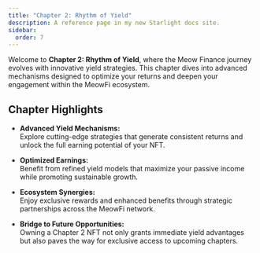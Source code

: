 ```yaml
---
title: "Chapter 2: Rhythm of Yield"
description: A reference page in my new Starlight docs site.
sidebar:
  order: 7
---
```


Welcome to **Chapter 2: Rhythm of Yield**, where the Meow Finance journey evolves with innovative yield strategies. This chapter dives into advanced mechanisms designed to optimize your returns and deepen your engagement within the MeowFi ecosystem.

## Chapter Highlights

- **Advanced Yield Mechanisms:**  
  Explore cutting-edge strategies that generate consistent returns and unlock the full earning potential of your NFT.

- **Optimized Earnings:**  
  Benefit from refined yield models that maximize your passive income while promoting sustainable growth.

- **Ecosystem Synergies:**  
  Enjoy exclusive rewards and enhanced benefits through strategic partnerships across the MeowFi network.

- **Bridge to Future Opportunities:**  
  Owning a Chapter 2 NFT not only grants immediate yield advantages but also paves the way for exclusive access to upcoming chapters.
